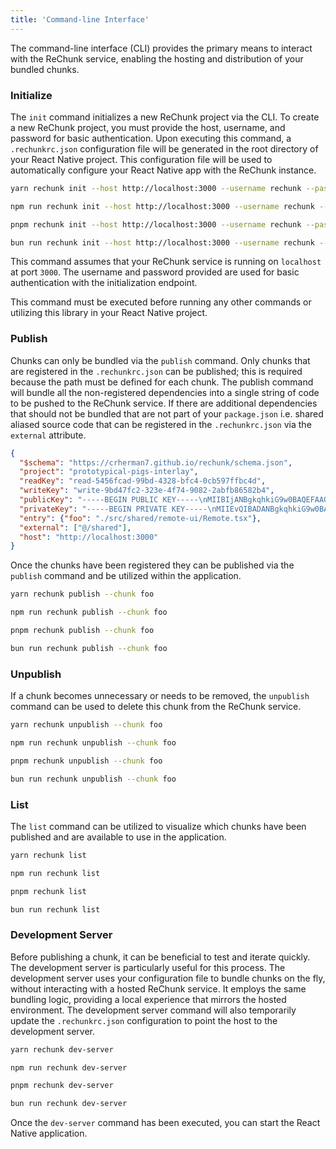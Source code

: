 ```yaml
---
title: 'Command-line Interface'
---
```



The command-line interface (CLI) provides the primary means to interact with the ReChunk service, enabling the hosting and distribution of your bundled chunks.

### Initialize

The `init` command initializes a new ReChunk project via the CLI. To create a new ReChunk project, you must provide the host, username, and password for basic authentication. Upon executing this command, a `.rechunkrc.json` configuration file will be generated in the root directory of your React Native project. This configuration file will be used to automatically configure your React Native app with the ReChunk instance.

<Tabs>
<TabItem label="yarn">

```sh
yarn rechunk init --host http://localhost:3000 --username rechunk --password aC00Lpr0ject
```

</TabItem>
<TabItem label="npm">

```sh
npm run rechunk init --host http://localhost:3000 --username rechunk --password aC00Lpr0ject
```

</TabItem>
<TabItem label="pnpm">

```sh
pnpm rechunk init --host http://localhost:3000 --username rechunk --password aC00Lpr0ject
```

</TabItem>
<TabItem label="bun">

```sh
bun run rechunk init --host http://localhost:3000 --username rechunk --password aC00Lpr0ject
```

</TabItem>
</Tabs>

This command assumes that your ReChunk service is running on `localhost` at port `3000`. The username and password provided are used for basic authentication with the initialization endpoint.

This command must be executed before running any other commands or utilizing this library in your React Native project.

### Publish

Chunks can only be bundled via the `publish` command. Only chunks that are registered in the `.rechunkrc.json` can be published; this is required because the path must be defined for each chunk. The publish command will bundle all the non-registered dependencies into a single string of code to be pushed to the ReChunk service. If there are additional dependencies that should not be bundled that are not part of your `package.json` i.e. shared aliased source code that can be registered in the `.rechunkrc.json` via the `external` attribute.

```json title=.rechunkrc.json ins={8,9}
{
  "$schema": "https://crherman7.github.io/rechunk/schema.json",
  "project": "prototypical-pigs-interlay",
  "readKey": "read-5456fcad-99bd-4328-bfc4-0cb597ffbc4d",
  "writeKey": "write-9bd47fc2-323e-4f74-9082-2abfb86582b4",
  "publicKey": "-----BEGIN PUBLIC KEY-----\nMIIBIjANBgkqhkiG9w0BAQEFAAOCAQ8AMIIBCgKCAQEArk92wo3nc7AShy2c860h\nojRACKTnYGbB1NPRezyZ40Lk9p/myZ02ZpmVDGlMtWgqgIOoufUwPTa9LkmjFUgg\nYkhDHZzokiJjZ9PseRXr4+63p8MSvOmQvoQMqSO2mBEuXTks4tTNx/AySWqV9GDC\nMeM+VFKtQULuxgQSNJ1LDIu8ofpeKDB2bivV8phrLzRSM4TWuCu9u9gWxsUbTihR\nLyicJvmx44NBmdr9N0WIOh/15vAYieiY8MsZE7B8St0x5jgDT4taUzTd8R0RyDw/\nOtpCeOIDGwmz7h0Rx2r0Q+WOuRL4MSbGBJuT3TJoWkOPCrhfH3Sc6a61NyoPeiDZ\nXQIDAQAB\n-----END PUBLIC KEY-----\n",
  "privateKey": "-----BEGIN PRIVATE KEY-----\nMIIEvQIBADANBgkqhkiG9w0BAQEFAASCBKcwggSjAgEAAoIBAQCuT3bCjedzsBKH\nLZzzrSGiNEAIpOdgZsHU09F7PJnjQuT2n+bJnTZmmZUMaUy1aCqAg6i59TA9Nr0u\nSaMVSCBiSEMdnOiSImNn0+x5Fevj7renwxK86ZC+hAypI7aYES5dOSzi1M3H8DJJ\napX0YMIx4z5UUq1BQu7GBBI0nUsMi7yh+l4oMHZuK9XymGsvNFIzhNa4K7272BbG\nxRtOKFEvKJwm+bHjg0GZ2v03RYg6H/Xm8BiJ6JjwyxkTsHxK3THmOANPi1pTNN3x\nHRHIPD862kJ44gMbCbPuHRHHavRD5Y65EvgxJsYEm5PdMmhaQ48KuF8fdJzprrU3\nKg96INldAgMBAAECggEAQfVhzAbkYRtsN2ikLnUB+B3raRn1T74ydHVenFJ3LM7g\nUw54xyvNLQ/KnbKuyypKguzPCOblxRQUjBJjOqdbUbVkaC06uCl5Eg3YOo14AH0R\nU9L2ITQEiILxQ4N3EZ3WvIHpIUBDSffzH2LMsXd3pGcH6+KJGtvX/GgH947Zmjoa\nXOiu3hw+E1qZaUTjWgGYmT+ph+8gHW34ner5JS4m8tqkNtP0U2DJIVD7MR5i/jp3\nzv19/foEUew8wvs4R4GcvS3xGETebg4H6DonxJ79HtXe3jzigreOLYybjyw4zRFv\nYHDh9qRCL20Qydq7Ogg963Yur1Ecys2faeehNp8pxQKBgQDUNreN8wMYU4/qyLmi\n7wHQ9rr/pqqcNsLsBRSlwXKsK7ffwSjvx+aUOzucnlHUrLpJtllT551aWw8EY4Rx\nGI7iTwCPCKK7s6laZeXSrSKWgXibTuCn/1FJ8dZbFHKhWaXQW2QFSSNRzqp41FhB\ncZXs9cS0Yf6issvtiP7hAX7N/wKBgQDSRqpdl/eX2t4vMYbdfHvvtzy01MccKrQ2\nhADX/PgVAe/8n1/vxftK5cKAUapq0gpS8/1mRuTeRZ9a7HAZvpNuYEKhlRsSOzNg\nYYqNmq9F33kxRjsdm6RrYMMyk8v8pIuyFTaZY+MdIRDt306a2VK4EAQxS5G+wTr6\nOgOM4fxQowKBgGawZ5gf7PJ7lRu2r+XBJC7bBdgp7UsUULRnLPucpYHc0ehLjySg\npdo643jBP7XbM3Xx8D3iyUjs4VJtWaxkhtfKBOox8pVDtgKRZmnQ7/jGg/cbbyi8\nKrjOdryyI1oiiFNPthG8t4OhruozTtW0QildMCddeBuAy5+Q+E0nLRY/AoGAFxXR\nAGN9uDs8J1w9nTVcee3ZCVVO4sXBcTa+zPel2NCUo1xv8OgAdbGRz/qnRgD3RzIo\nQMFJwSlNnHLWv8zPbM++oPS4uyCqvEsZJgC0e2xUZtd6B/8dZviBlZzqSTtbZtqz\nWtW/imQl8qeQfqmbTj/b5fmQ76tRKUWTPDVXORcCgYEArx0LII/G1luLj/z2bvhz\nA5OXyUL7ka2wJqmpb0XdFP+PPIsud5GXf2uG9GTkhBHnwuakXW8UdB/4pwEtAYRS\nGndITg+KPDwTvuz6P51MQM6wd1922UKjTl3BY+7CzaWCuBGV/yfFjpsWtoSQJvSY\nDCwpHpF7v/6fhQU/Y2ZnI84=\n-----END PRIVATE KEY-----\n",
  "entry": {"foo": "./src/shared/remote-ui/Remote.tsx"},
  "external": ["@/shared"],
  "host": "http://localhost:3000"
}
```

Once the chunks have been registered they can be published via the `publish` command and be utilized within the application.

<Tabs>
<TabItem label="yarn">

```sh
yarn rechunk publish --chunk foo
```

</TabItem>
<TabItem label="npm">

```sh
npm run rechunk publish --chunk foo
```

</TabItem>
<TabItem label="pnpm">

```sh
pnpm rechunk publish --chunk foo
```

</TabItem>
<TabItem label="bun">

```sh
bun run rechunk publish --chunk foo
```

</TabItem>
</Tabs>

### Unpublish

If a chunk becomes unnecessary or needs to be removed, the `unpublish` command can be used to delete this chunk from the ReChunk service.

<Tabs>
<TabItem label="yarn">

```sh
yarn rechunk unpublish --chunk foo
```

</TabItem>
<TabItem label="npm">

```sh
npm run rechunk unpublish --chunk foo
```

</TabItem>
<TabItem label="pnpm">

```sh
pnpm rechunk unpublish --chunk foo
```

</TabItem>
<TabItem label="bun">

```sh
bun run rechunk unpublish --chunk foo
```

</TabItem>
</Tabs>

### List

The `list` command can be utilized to visualize which chunks have been published and are available to use in the application.

<Tabs>
<TabItem label="yarn">

```sh
yarn rechunk list
```

</TabItem>
<TabItem label="npm">

```sh
npm run rechunk list
```

</TabItem>
<TabItem label="pnpm">

```sh
pnpm rechunk list
```

</TabItem>
<TabItem label="bun">

```sh
bun run rechunk list
```

</TabItem>
</Tabs>

### Development Server

Before publishing a chunk, it can be beneficial to test and iterate quickly. The development server is particularly useful for this process. The development server uses your configuration file to bundle chunks on the fly, without interacting with a hosted ReChunk service. It employs the same bundling logic, providing a local experience that mirrors the hosted environment. The development server command will also temporarily update the `.rechunkrc.json` configuration to point the host to the development server.

<Tabs>
<TabItem label="yarn">

```sh
yarn rechunk dev-server
```

</TabItem>
<TabItem label="npm">

```sh
npm run rechunk dev-server
```

</TabItem>
<TabItem label="pnpm">

```sh
pnpm rechunk dev-server
```

</TabItem>
<TabItem label="bun">

```sh
bun run rechunk dev-server
```

</TabItem>
</Tabs>

Once the `dev-server` command has been executed, you can start the React Native application.
